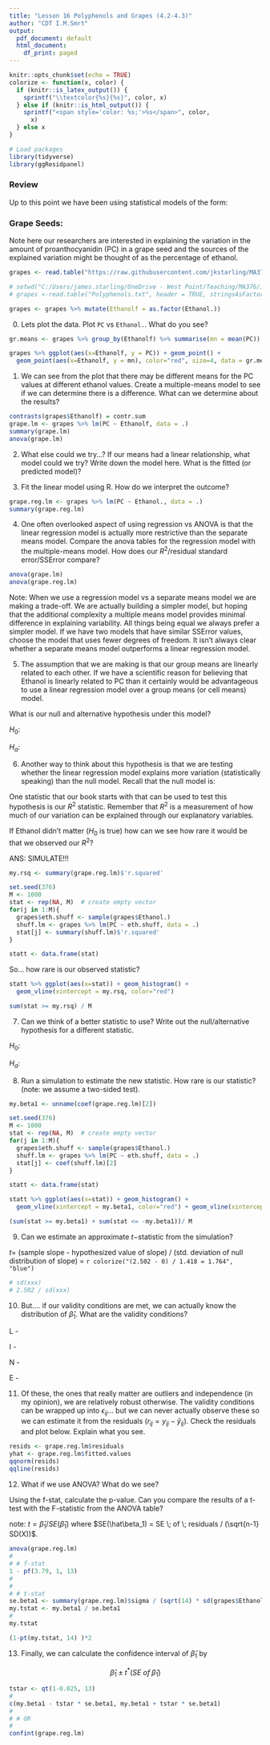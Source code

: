 ```yaml
---
title: "Lesson 16 Polyphenols and Grapes (4.2-4.3)"
author: "CDT I.M.Smrt"
output:
  pdf_document: default
  html_document:
    df_print: paged
---
```


```r
knitr::opts_chunk$set(echo = TRUE)
colorize <- function(x, color) {
  if (knitr::is_latex_output()) {
    sprintf("\\textcolor{%s}{%s}", color, x)
  } else if (knitr::is_html_output()) {
    sprintf("<span style='color: %s;'>%s</span>", color, 
      x)
  } else x
}
```



```r
# Load packages
library(tidyverse)
library(ggResidpanel)

```

### Review 

Up to this point we have been using statistical models of the form:



\vspace{0.5in}



### Grape Seeds:

Note here our researchers are interested in explaining the variation in the amount of proanthocyanidin (PC) in a grape seed and the sources of the explained variation might be thought of as the percentage of ethanol.



```r
grapes <- read.table("https://raw.githubusercontent.com/jkstarling/MA376/main/Polyphenols.txt", header = TRUE, stringsAsFactors = TRUE)

# setwd("C:/Users/james.starling/OneDrive - West Point/Teaching/MA376/JimsLessons_AY23-1/Block III/LSN16 (4.2.3)/")
# grapes <-read.table("Polyphenols.txt", header = TRUE, stringsAsFactors = TRUE)

grapes <- grapes %>% mutate(Ethanolf = as.factor(Ethanol.))
```



0) Lets plot the data. Plot `PC` vs `Ethanol.`. What do you see? 

```r
gr.means <- grapes %>% group_by(Ethanolf) %>% summarise(mn = mean(PC))

grapes %>% ggplot(aes(x=Ethanolf, y = PC)) + geom_point() +
  geom_point(aes(x=Ethanolf, y = mn), color="red", size=4, data = gr.means)

```



\vspace{0.5in}

1) We can see from the plot that there may be different means for the PC values at different ethanol values. Create a multiple-means model to see if we can determine there is a difference. What can we determine about the results? 


```r
contrasts(grapes$Ethanolf) = contr.sum
grape.lm <- grapes %>% lm(PC ~ Ethanolf, data = .)
summary(grape.lm)
anova(grape.lm)
```


\vspace{0.5in}

2) What else could we try...? If our means had a linear relationship, what model could we try? Write down the model here.  What is the fitted (or predicted model)? 


\vspace{0.5in}


3) Fit the linear model using R. How do we interpret the outcome? 

```r
grape.reg.lm <- grapes %>% lm(PC ~ Ethanol., data = .)
summary(grape.reg.lm)
```



\vspace{0.5in}


4) One often overlooked aspect of using regression vs ANOVA is that the linear regression model is actually more restrictive than the separate means model. Compare the anova tables for the regression model with the multiple-means model. How does our $R^2$/residual standard error/SSError compare? 

```r
anova(grape.lm)
anova(grape.reg.lm)
```


\vspace{0.5in}

Note: When we use a regression model vs a separate means model we are making a trade-off. We are actually building a simpler model, but hoping that the additional complexity a multiple means model provides minimal difference in explaining variability. All things being equal we always prefer a simpler model. If we have two models that have similar SSError values, choose the model that uses fewer degrees of freedom. It isn’t always clear whether a separate means model outperforms a linear regression model.



5) The assumption that we are making is that our group means are linearly related to each other. If we have a scientific reason for believing that Ethanol is linearly related to PC than it certainly would be advantageous to use a linear regression model over a group means (or cell means) model. 

What is our null and alternative hypothesis under this model? 

$H_0$: 

\vspace{0.1in}

$H_a$:  


\vspace{0.5in}

6) Another way to think about this hypothesis is that we are testing whether the linear regression model explains more variation (statistically speaking) than the null model. Recall that the null model is:


\vspace{0.2in} 

One statistic that our book starts with that can be used to test this hypothesis is our $R^2$ statistic. Remember that $R^2$ is a measurement of how much of our variation can be explained through our explanatory variables. 

If Ethanol didn't matter ($H_0$ is true) how can we see how rare it would be that we observed our $R^2$? 

ANS: SIMULATE!!!


```r
my.rsq <- summary(grape.reg.lm)$'r.squared'

set.seed(376)
M <- 1000
stat <- rep(NA, M)  # create empty vector
for(j in 1:M){
  grapes$eth.shuff <- sample(grapes$Ethanol.)
  shuff.lm <- grapes %>% lm(PC ~ eth.shuff, data = .)
  stat[j] <- summary(shuff.lm)$'r.squared'
}

statt <- data.frame(stat)
```

So... how rare is our observed statistic?

```r
statt %>% ggplot(aes(x=stat)) + geom_histogram() +
  geom_vline(xintercept = my.rsq, color="red")

sum(stat >= my.rsq) / M

```


\vspace{0.5in}


7) Can we think of a better statistic to use? Write out the null/alternative hypothesis for a different statistic. 

$H_0$: 

\vspace{0.1in}

$H_a$: 


8) Run a simulation to estimate the new statistic. How rare is our statistic? (note: we assume a two-sided test). 

```r
my.beta1 <- unname(coef(grape.reg.lm)[2])

set.seed(376)
M <- 1000
stat <- rep(NA, M)  # create empty vector
for(j in 1:M){
  grapes$eth.shuff <- sample(grapes$Ethanol.)
  shuff.lm <- grapes %>% lm(PC ~ eth.shuff, data = .)
  stat[j] <- coef(shuff.lm)[2]
}

statt <- data.frame(stat)

statt %>% ggplot(aes(x=stat)) + geom_histogram() +
  geom_vline(xintercept = my.beta1, color="red") + geom_vline(xintercept = -my.beta1, color="red")

(sum(stat >= my.beta1) + sum(stat <= -my.beta1))/ M

```



\vspace{0.5in}


9) Can we estimate an approximate $t-$statistic from the simulation? 

$t =$ (sample  slope - hypothesized  value  of   slope) / (std.  deviation of null distribution of slope) =   `r colorize("(2.502 - 0) / 1.418 = 1.764", "blue")`

```r
# sd(xxx)
# 2.502 / sd(xxx)
```


\vspace{0.5in}


10) But.... if our validity conditions are met, we can actually know the distribution of $\hat\beta_1$. What are the validity conditions? 

L - 

\vspace{0.1in}

I -

\vspace{0.1in}

N - 

\vspace{0.1in}

E - 


\vspace{0.5in}

11) Of these, the ones that really matter are outliers and independence (in my opinion), we are relatively robust otherwise. The validity conditions can be wrapped up into $\epsilon_{ij}$... but we can never actually observe these so we can estimate it from the residuals ($r_{ij} = y_{ij} - \hat y_{ij}$). Check the residuals and plot below. Explain what you see. 

```r
resids <- grape.reg.lm$residuals
yhat <- grape.reg.lm$fitted.values
qqnorm(resids)
qqline(resids)
```



\vspace{0.5in}


12) What if we use ANOVA? What do we see? 

Using the f-stat, calculate the p-value. Can you compare the results of a t-test with the F-statistic from the ANOVA table? 

note: $t = \hat\beta_1 / SE(\hat\beta_1)$ where $SE(\hat\beta_1) = SE \; of \; residuals / (\sqrt{n-1} SD(X))$.

```r
anova(grape.reg.lm)
# 
# # f-stat
1 - pf(3.79, 1, 13)
# 
# 
# # t-stat
se.beta1 <- summary(grape.reg.lm)$sigma / (sqrt(14) * sd(grapes$Ethanol.))
my.tstat <- my.beta1 / se.beta1
# 
my.tstat

(1-pt(my.tstat, 14) )*2

```


13) Finally, we can calculate the confidence interval of $\hat\beta_1$ by

$$\hat\beta_1 \pm t^* (SE \; of \; \hat\beta_1)$$
```r
tstar <- qt(1-0.025, 13)
# 
c(my.beta1 - tstar * se.beta1, my.beta1 + tstar * se.beta1)
# 
# # OR
# 
confint(grape.reg.lm)
```








